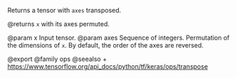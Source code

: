 Returns a tensor with `axes` transposed.

@returns
    `x` with its axes permuted.

@param x Input tensor.
@param axes Sequence of integers. Permutation of the dimensions of `x`.
    By default, the order of the axes are reversed.

@export
@family ops
@seealso
+ <https://www.tensorflow.org/api_docs/python/tf/keras/ops/transpose>
